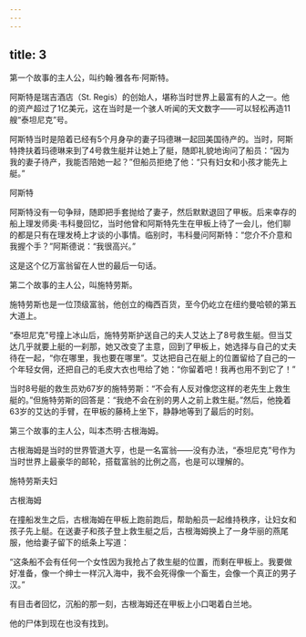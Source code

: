 ```yaml
---
---
---
```

title: 3
---



第一个故事的主人公，叫约翰·雅各布·阿斯特。

阿斯特是瑞吉酒店（St. Regis）的创始人，堪称当时世界上最富有的人之一。他的资产超过了1亿美元，这在当时是一个骇人听闻的天文数字——可以轻松再造11艘“泰坦尼克”号。

阿斯特当时是陪着已经有5个月身孕的妻子玛德琳一起回美国待产的。当时，阿斯特搀扶着玛德琳来到了4号救生艇并让她上了艇，随即礼貌地询问了船员：“因为我的妻子待产，我能否陪她一起？”但船员拒绝了他：“只有妇女和小孩才能先上艇。”

阿斯特



阿斯特没有一句争辩，随即把手套抛给了妻子，然后默默退回了甲板。后来幸存的船上理发师奥·韦科曼回忆，当时他曾和阿斯特先生在甲板上待了一会儿，他们聊的都是只有在理发椅上才谈的小事情。临别时，韦科曼问阿斯特：“您介不介意和我握个手？”阿斯德说：“我很高兴。”

这是这个亿万富翁留在人世的最后一句话。

第二个故事的主人公，叫施特劳斯。

施特劳斯也是一位顶级富翁，他创立的梅西百货，至今仍屹立在纽约曼哈顿的第五大道上。

“泰坦尼克”号撞上冰山后，施特劳斯护送自己的夫人艾达上了8号救生艇。但当艾达几乎就要上艇的一刹那，她又改变了主意，回到了甲板上，她选择与自己的丈夫待在一起，“你在哪里，我也要在哪里”。艾达把自己在艇上的位置留给了自己的一个年轻女佣，还把自己的毛皮大衣也甩给了她：“你留着吧！我再也用不到它了！”

当时8号艇的救生员劝67岁的施特劳斯：“不会有人反对像您这样的老先生上救生艇的。”但施特劳斯的回答是：“我绝不会在别的男人之前上救生艇。”然后，他挽着63岁的艾达的手臂，在甲板的藤椅上坐下，静静地等到了最后的时刻。

第三个故事的主人公，叫本杰明·古根海姆。

古根海姆是当时的世界管道大亨，也是一名富翁——没有办法，“泰坦尼克”号作为当时世界上最豪华的邮轮，搭载富翁的比例之高，也是可以理解的。

施特劳斯夫妇



古根海姆



在撞船发生之后，古根海姆在甲板上跑前跑后，帮助船员一起维持秩序，让妇女和孩子先上艇。在送妻子和孩子登上救生艇之后，古根海姆换上了一身华丽的燕尾服，他给妻子留下的纸条上写道：

“这条船不会有任何一个女性因为我抢占了救生艇的位置，而剩在甲板上。我要做好准备，像一个绅士一样沉入海中，我不会死得像一个畜生，会像一个真正的男子汉。”

有目击者回忆，沉船的那一刻，古根海姆还在甲板上小口喝着白兰地。

他的尸体到现在也没有找到。